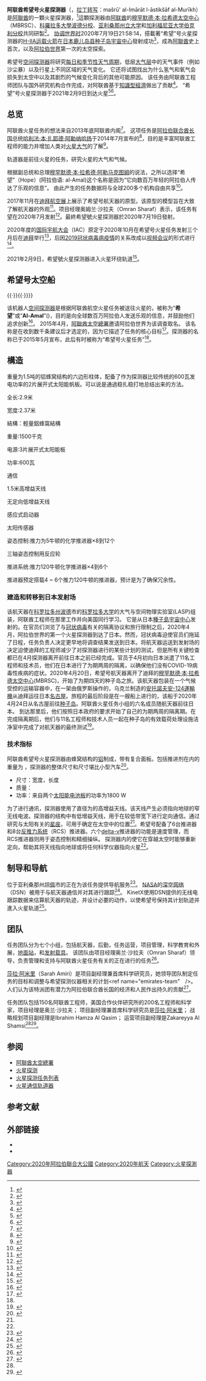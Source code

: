{{noteTA
|G1=Aero
|G2=Country
}}
{{Infobox spaceflight
| name              = 阿联酋“希望”号火星探测器<br>Emirates Mars Mission
| image             = 
| image_caption     = 
| mission_type      = [[火星勘测轨道飞行器|火星勘测轨道飞行器]]
| operator          = {{link-en|穆罕默德·本·拉希德太空中心|Mohammed bin Rashid Space Centre}}
| website           = {{url|www.emm.ae}}
| COSPAR_ID         = 2020-047A
| SATCAT            = 45918
| mission_duration  = 2年（預計）<ref name="launchwindow">{{cite web|title=The Journey of Emirates Mars Mission|url=http://www.emiratesmarsmission.ae/mission-journey/|access-date=2016-03-24|archive-url=https://web.archive.org/web/20161102022941/http://www.emiratesmarsmission.ae/mission-journey/|archive-date=2016-11-02|dead-url=yes}}</ref>

| spacecraft        = 希望（{{lang-ar|الأمل}}）
| manufacturer      =  [[科羅拉多大學波德分校|科羅拉多大學波德分校]]{{link-en|大氣與太空物理實驗室|Laboratory for Atmospheric and Space Physics}}
| dry_mass          = 550 kg（+ 800 kg [[聯氨|聯氨]]燃料）<ref name="JSR">{{cite web|url=https://www.planet4589.org/latest.html|title=Jonathan's Space Report No. 781 Draft|date=2020-07-19|access-date=2020-07-20|archive-date=2020-07-29|archive-url=https://web.archive.org/web/20200729002755/https://www.planet4589.org/latest.html|dead-url=yes}}</ref>
| launch_mass       = 1350 kg
| payload_mass      = 
| dimensions        = 2.37 × 2.90 m
| power             = 

| launch_date       = 2020年7月19日21:58:14 UTC<ref name="SFN20200719"/>
| launch_rocket     = [[H-IIA运载火箭|H-IIA运载火箭]]
| launch_site       = [[種子島宇宙中心|種子島宇宙中心]]{{link-en|吉信射点|Yoshinobu Launch Complex}}
| launch_contractor = [[三菱重工业|三菱重工业]]

| disposal_type     = 
| deactivated       = 
| destroyed         = 
| last_contact      = 
| decay_date        = 

| orbit_epoch       = 
| orbit_periapsis   = 20000 km<ref name='Ministry'>{{cite news|author=Staff|title=UAE Unveils Mission Plan for the First Arab Space Probe to Mars|url=http://spaceref.com/mars/uae-unveils-mission-plan-for-the-first-arab-space-probe-to-mars.html|work=Ministry of Cabinet Affairs|publisher=SpaceRef|date=2015-05-07|access-date=2015-05-09}}{{Dead link}}</ref>
| orbit_apoapsis    = 43000 km
| orbit_inclination = {{link-en|半同步轨道|Semi-synchronous orbit}}
| orbit_period      = 55小時
| 

| interplanetary    = {{Infobox spaceflight/IP
  | type            = orbiter
  | object          = [[火星|火星]]
  | orbits          = 
  | arrival_date    = 2021年2月9日15:30 UTC<ref name="BBC20210209"/>
  | distance        = 
  }}
}}
'''阿联酋希望号火星探测器'''（{{Lang-ar|مشروع الإمارات لاستكشاف المريخ}}，[[罗马化|拉丁转写]]：mašrū' al-Imārāt l-āstikšāf al-Murīkh）是[[阿聯酋|阿聯酋]]的一顆火星探測器，<ref name="SFN20200719">{{Cite web|title=Live coverage: Emirates Mars Mission launches from Japan|url=https://spaceflightnow.com/2020/07/19/h-2a-emirates-mars-mission-mission-status-center-2/|accessdate=2020-07-20|date=2020-07-19|publisher=Spaceflight Now|archive-date=2020-07-19|archive-url=https://web.archive.org/web/20200719225103/https://spaceflightnow.com/2020/07/19/h-2a-emirates-mars-mission-mission-status-center-2/|dead-url=no}}</ref>這顆探測器由[[阿拉伯联合酋长国|阿联酋]]的[[阿聯酋太空總署|穆罕默德·本·拉希德太空中心]]（MBRSC）、[[科羅拉多大學波德分校|科羅拉多大學波德分校]]、[[亞利桑那州立大學|亚利桑那州立大学]]和[[加利福尼亞大學柏克萊分校|加利福尼亚大学伯克利分校]]共同研製<ref name=":7">{{Cite news|author=Chang|first=Kenneth|url=https://www.nytimes.com/2020/02/15/science/mars-united-arab-emirates.html|title=From Dubai to Mars, With Stops in Colorado and Japan|date=2020-02-15|work=The New York Times|accessdate=2020-02-15|issn=0362-4331|archiveurl=https://web.archive.org/web/20200215143835/https://www.nytimes.com/2020/02/15/science/mars-united-arab-emirates.html|archivedate=2020-02-15|dead-url=no}}</ref>。 [[协调世界时|协调世界时]]2020年7月19日21:58:14，搭載著“希望”号火星探测器的[[H-IIA运载火箭|H-IIA运载火箭]]在[[日本|日本]][[鹿儿岛县|鹿儿岛县]][[种子岛宇宙中心|种子岛宇宙中心]]發射成功<ref>{{Cite web|title=日本发射阿联酋“希望”号火星探测器|url=http://www.xinhuanet.com/2020-07/20/c_1126258536.htm|accessdate=|author=|date=|format=|publisher=新華網|language=|archive-date=2021-03-08|archive-url=https://web.archive.org/web/20210308090754/http://www.xinhuanet.com/2020-07/20/c_1126258536.htm|dead-url=no}}</ref>，成為[[阿聯酋|阿聯酋]]史上首次，以及[[阿拉伯世界|阿拉伯世界]]第一次的太空探索。

希望号[[空间探测器|空间探测器]]将研究[[火星氣候|每日和季节性天气周期]]，低层[[火星大氣層|大气层]]中的天气事件（例如沙尘暴）以及行星上不同区域的天气变化。 它还将试图找出为什么氢气和氧气会损失到太空中以及其剧烈的气候变化背后的其他可能原因。 该任务由阿联酋工程师团队与国外研究机构合作完成，对阿联酋基于[[知識經濟|知識型經濟]]做出了贡献<ref>{{Cite news|url=http://spacenews.com/uae-positions-2020-mars-probe-as-catalyst-for-a-new-generation-of-arab-scientists-and-engineers/|title=UAE positions 2020 Mars Probe as catalyst for a new generation of Arab scientists and engineers|last=|first=|date=|work=|access-date=|via=|archive-url=https://web.archive.org/web/20200629120059/https://spacenews.com/uae-positions-2020-mars-probe-as-catalyst-for-a-new-generation-of-arab-scientists-and-engineers/|archive-date=2020-06-29|dead-url=no}}</ref>。 “希望”号火星探测器于2021年2月9日到达火星<ref name="cnet-20200304">{{cite web|last=Al-Heeti|first=Abrar|url=https://www.cnet.com/features/the-hope-mars-mission-could-change-everything-we-know-about-mars/|title=Hope Mars Mission could change everything we know about the red planet|work=[[CNET|CNET]]|date=2020-03-04|access-date=2020-05-18|archive-url=https://web.archive.org/web/20200519160605/https://www.cnet.com/features/the-hope-mars-mission-could-change-everything-we-know-about-mars/|archive-date=2020-05-19|dead-url=no}}</ref><ref name="BBC20210209">{{cite news|url=https://www.bbc.co.uk/news/science-environment-55998848|title=Emirates Mars Mission: Hope spacecraft enters orbit|publisher=BBC|date=2021-02-09|accessdate=2021-02-09|archive-date=2021-04-19|archive-url=https://web.archive.org/web/20210419041251/https://www.bbc.co.uk/news/science-environment-55998848|dead-url=no}}</ref>。

== 总览 ==
阿联酋火星任务的想法来自2013年底阿联酋内阁<ref name="gibney 2020">{{cite web |last1=Gibney |first1=Elizabeth |title=How a small Arab nation built a Mars mission from scratch in six years |url=https://www.nature.com/articles/d41586-020-01862-z?WT.ec_id=NATURE-20200709&utm_source=nature_etoc&utm_medium=email&utm_campaign=20200709&sap-outbound-id=D2B97D206CFC64E6C035AC49CAC4D67FAFEBE1C0 |website=nature.com |accessdate=2020-07-10 |date=2020-07-08}}</ref>。 这项任务是[[阿拉伯联合酋长国|阿拉伯联合酋长国]]总统[[哈利法·本·扎耶德·阿勒纳哈扬|哈利法·本·扎耶德·阿勒纳哈扬]]于2014年7月宣布的<ref name=":0">{{Cite web|url=http://mbrsc.ae/Majarat_Flip_Magazines/Majarat_Flip_Mag_En/index.html|title=Majarat Magazine|last=|first=|date=|website=|publisher=|access-date=|archive-url=https://web.archive.org/web/20161113211204/http://mbrsc.ae/Majarat_Flip_Magazines/Majarat_Flip_Mag_En/index.html|archive-date=2016-11-13|dead-url=yes}}</ref>，目的是丰富阿联酋工程师的能力并增加人类对[[火星大氣層|火星大气]]的了解<ref>{{Cite web|url=http://www.emiratesmarsmission.ae/news/uae-mars-probe/|title=Emirates Mars Mission Website|last=|first=|date=|website=|publisher=|access-date=|archive-url=https://web.archive.org/web/20160329040456/http://www.emiratesmarsmission.ae/news/uae-mars-probe/|archive-date=2016-03-29|dead-url=yes}}</ref>。

轨道器是前往火星的任务，研究火星的大气和气候。

根据副总统和总理[[穆罕默德·本·拉希德·阿勒马克图姆|穆罕默德·本·拉希德·阿勒马克图姆]]的说法，之所以选择“希望”（Hope）(阿拉伯语: al-Amal)这个名称是因为“它向数百万年轻的阿拉伯人传达了乐观的信息”。 由此产生的任务数据将与全球200多个机构自由共享<ref name="KT-20150507">{{cite news|author=Staff|title=UAE unveils mission plan 'Hope' for first Arab space probe to Mars|url=http://www.khaleejtimes.com/kt-article-display-1.asp?xfile=data/nationgeneral/2015/May/nationgeneral_May68.xml&section=nationgeneral|date=2015-05-07|work=[[Khaleej_Times|Khaleej Times]]|access-date=2015-05-07|archive-url=https://web.archive.org/web/20150518091717/http://www.khaleejtimes.com/kt-article-display-1.asp?xfile=data%2Fnationgeneral%2F2015%2FMay%2Fnationgeneral_May68.xml&section=nationgeneral|archive-date=2015-05-18|dead-url=yes}}</ref>。

2017年11月在[[迪拜航空展|迪拜航空展]]上展示了希望号航天器的原型。该原型的模型旨在大致了解航天器的外观<ref>{{cite web|url=https://www.khaleejtimes.com/nation/dubai-airshow-unveils-hope-spacecraft-prototype-uae-mars-mission|newspaper=Khaleej Times|date=2017-11-12|access-date=2018-02-28|title=Dubai airshow unveils Hope spacecraft prototype|author=Sarwat Nasir|archive-url=https://web.archive.org/web/20180301225245/https://www.khaleejtimes.com/nation/dubai-airshow-unveils-hope-spacecraft-prototype-uae-mars-mission|archive-date=2018-03-01|dead-url=no}}</ref>。项目经理奥姆兰·沙拉夫（Omran Sharaf）表示，该任务有望在2020年7月发射<ref>{{cite web|work=Zawya|url=https://www.zawya.com/mena/en/story/Dubai_Airshow_Emirates_Mars_mission_on_track_for_2020_launch-ZAWYA20171113114209/|author=Imogen Lillywhite|title=Dubai Airshow: Emirates Mars mission on track for 2020 launch|date=2017-11-13|access-date=2018-02-28|archive-url=https://web.archive.org/web/20180301164609/https://www.zawya.com/mena/en/story/Dubai_Airshow_Emirates_Mars_mission_on_track_for_2020_launch-ZAWYA20171113114209/|archive-date=2018-03-01|dead-url=no}}</ref>。最終希望號火星探测器於2020年7月19日發射。

2020年度的[[国际宇航大会|国际宇航大会]]（IAC）原定于2020年10月在希望号火星任务发射三个月后在[[迪拜|迪拜]]举行<ref>{{cite web|work=The National|url=https://www.thenational.ae/uae/dubai-wins-bid-to-host-the-2020-international-astronautical-congress-1.662733|title=Dubai wins bid to host the 2020 International Astronautical Congress|author=Haneen Dajani|date=2017-09-29|access-date=2018-02-28|archive-url=https://web.archive.org/web/20180301230453/https://www.thenational.ae/uae/dubai-wins-bid-to-host-the-2020-international-astronautical-congress-1.662733|archive-date=2018-03-01|dead-url=no}}</ref>，后因[[2019冠状病毒病疫情|2019冠状病毒病疫情]]的关系改成以[[视频会议|视频会议]]的形式进行<ref>{{cite web|work=International Astronautical Federation|url=http://www.iafastro.org/events/iac/iac-2020/|title=International Astronautical Congress 2020|access-date=2021-02-08|archive-date=2021-04-17|archive-url=https://web.archive.org/web/20210417172602/https://www.iafastro.org/events/iac/iac-2020/|dead-url=no}}</ref>。

2021年2月9日，希望號火星探测器进入火星环绕轨道<ref>{{cite news |title=一个月迎来三位地球来客！“希望”号进入环火轨道，今年火星探测大幕正式拉开 |url=https://world.huanqiu.com/article/41rrZcKSqnP |accessdate=2021-02-10 |archive-date=2021-04-17 |archive-url=https://web.archive.org/web/20210417173653/https://world.huanqiu.com/article/41rrZcKSqnP |dead-url=no }}</ref>。

== 希望号太空船 ==
{{multiple image
| align     = right
| direction = vertical
| width     = 200

| header    = 阿联酋火星任务的动画
| image1    = Animation of Emirates Mars Mission around Sun.gif
| caption1  = 地火转移

| image2    = Animation of Emirates Mars Mission around Mars.gif
| caption2  = 环绕火星
| footer    = {{legend2| magenta | 阿联酋火星任务}}{{·}}{{legend2| yellow |太阳}}{{·}}{{legend2| RoyalBlue | 地球}}{{·}}{{legend2|lime|火星}}}}

该机器人[[空间探测器|空间探测器]]是根据阿联酋航空火星任务被送往火星的，被称为“'''希望'''”或“'''Al-Amal'''”({{lang-ar| الأمل}})，目的是向全球数百万阿拉伯人发送乐观的信息，并鼓励他们追求创新<ref>{{Cite news|url=http://mashable.com/2015/05/08/hope-mars-mission-uae/#Q0uNGBj1pqqk|title=Mashable – UAE Hope Mars Mission|last=|first=|date=|work=|access-date=|archive-url=https://web.archive.org/web/20160405062556/http://mashable.com/2015/05/08/hope-mars-mission-uae/#Q0uNGBj1pqqk|archive-date=2016-04-05|dead-url=no}}</ref>。 2015年4月，[[阿聯酋太空總署|阿聯酋太空總署]]邀请阿拉伯世界为该调查取名。 该名称是在收到数千条建议后才选定的，因为它描述了任务的核心目标<ref name=":3">{{Cite web|url=http://mbrsc.ae/en/news/shaikh-mohammad-asks-uae-residents-to-name-mars-probe|title=Sheikh Mohammed bin Rashid Al Maktoum asks UAE residents to name Mars probe|last=|first=|date=|website=|publisher=|access-date=|archive-url=https://web.archive.org/web/20160407031210/http://mbrsc.ae/en/news/shaikh-mohammad-asks-uae-residents-to-name-mars-probe|archive-date=2016-04-07|dead-url=yes}}</ref>。探测器的名称已于2015年5月宣布，此后有时被称为“希望号火星任务”<ref name=":3"/>。

== 構造 ==

重量为1.5吨的铝蜂窝结构的六边形柱体，配备了作为探测器比较传统的600瓦发电功率的2片展开式太阳能帆板。可以说是通過稳扎稳打地总结出来的方法。

全长:2.9米

宽度:2.37米

結構：輕量鋁蜂窩結構

重量:1500千克

电源:3片展开式太阳能板

功率:600瓦

通信

1.5米高增益天线

无定向低增益天线

感应式启动器

太阳传感器

姿态控制:推力为5牛顿的化学推进器×8到12个

三轴姿态控制用反应轮

推进系统:推力120牛顿化学推进器×4到6个

推进器预定搭载4 ~ 6个推力120牛顿的推进器，预计是为了确保冗余性。

=== 建造和转移到日本发射场 ===
该航天器在[[科罗拉多州|科罗拉多州]][[波德_(科羅拉多州)|波德]]市的[[科羅拉多大學波德分校|科罗拉多大学]]的大气与空间物理实验室(LASP)组装，阿联酋工程师在那里工作并向美国同行学习。 它是从日本[[種子島宇宙中心|種子島宇宙中心]]发射的。在官员们浏览了与[[2019冠状病毒病疫情|冠状病毒]]有关的隔离协议和旅行限制之后，2020年4月，阿拉伯世界的第一个火星探测器到达了日本。然而，冠状病毒迫使官员们拖延了日程，任务负责人决定更早地将调查结果发送到日本。将航天器运送到发射场的决定迫使迪拜的工程师减少了对探测器进行的某些计划的测试，但是所有关键检查都已在4月探测器离开前往日本之前已经完成。官员于4月初向日本派遣了11名工程师和技术员，他们在日本进行了为期两周的隔离，以确保他们没有COVID-19病毒性疾病的症状。2020年4月20日，希望号航天器离开了迪拜的[[阿聯酋太空總署|穆罕默德·本·拉希德太空中心]](MBRSC)，开始了为期四天的种子岛之旅。该航天器包装在一个气候受控的运输容器中，在一架由俄罗斯操作的，乌克兰制造的[[安托諾夫安-124運輸機|安托諾夫安-124運輸機]]从迪拜运往日本[[名古屋|名古屋]]。旅程的最后阶段是在一艘船上进行的，该船于2020年4月24日从名古屋前往[[种子岛|种子岛]]。阿联酋火星任务小组的六名成员随航天器前往日本。 到达那里后，他们按照日本政府的要求开始了自己的为期两周的隔离期。在完成隔离期后，他们与11名工程师和技术人员一起在种子岛的有效载荷处理设施洁净室中完成了对航天器的最终测试<ref>{{cite web|last=Clark|first=Stephen|url=https://spaceflightnow.com/2020/05/05/emirates-mars-mission-arrives-in-japan-for-launch-preparations/|title=Emirates Mars Mission arrives in Japan for launch preparations|work=Spaceflight Now|date=2020-05-05|access-date=2020-05-10|archive-url=https://web.archive.org/web/20200508180258/https://spaceflightnow.com/2020/05/05/emirates-mars-mission-arrives-in-japan-for-launch-preparations/|archive-date=2020-05-08|dead-url=no}}</ref>。

=== 技术指标 ===
阿联酋希望号火星探测器由蜂窝结构的[[铝|铝]]制成，带有复合面板。包括推进剂在内的重量为{{convert|1350|kg}} ，探测器的整体尺寸和尺寸堪比小型汽车<ref name=":4">{{Cite web|url=http://www.emiratesmarsmission.ae/mars-probe/|title=Emirates Mars Mission – Mars Probe Specifications|last=|first=|date=|website=|publisher=|access-date=|archive-url=https://web.archive.org/web/20160322112234/http://www.emiratesmarsmission.ae/mars-probe/|archive-date=2016-03-22|dead-url=yes}}</ref>。

* 尺寸：宽度{{convert|2.37|m}}，长度{{convert|2.90|m}} 
* 质量：{{convert|1350|kg}}
* 功率：来自两个[[光伏模組|太阳能电池板]]的功率为1800 W

为了进行通讯，探测器使用了直径为{{convert|1.5|m}}的高增益天线。该天线产生必须指向地球的窄无线电波。探测器的结构中有低增益天线，用于在较低带宽下进行定向通信。通过研究与太阳有关的[[星座|星座]]，{{le|恒星追踪器|Star tracker}}可用于确定在太空中的位置<ref name=":4"/>。希望号配备了6台{{convert|120|N}}推进器和8台{{convert|5|N}}[[反推力系统|反推力系统]]（RCS）推进器。六个[[ΔV|delta-v]]推进器的功能是速度管理，而RCS推进器则用于姿态控制和精细操纵。 探测器内的{{le|反作用轮|Reaction wheel}}使它在穿越太空时能够重新定向，帮助其将天线指向地球或将任何科学仪器指向火星<ref name=":4"/>。

== 制导和导航 ==

位于亚利桑那州[[坦佩_(亞利桑那州)|坦佩]]市的{{le|KinetX|KinetX|KinetX航天工程公司}}正在为该任务提供导航服务<ref>{{cite web|title=The Emirates Mars Mission Ground Segment|publisher=MBRSC|url=https://www.emiratesmarsmission.ae/hope-probe/ground-segment/|access-date=2020-07-26|archive-date=2020-07-12|archive-url=https://web.archive.org/web/20200712105948/https://www.emiratesmarsmission.ae/hope-probe/ground-segment/|dead-url=no}}</ref>。 [[NASA|NASA]]的[[深空网络|深空网络]]（DSN）被用于与航天器通信并对其进行跟踪<ref>{{cite web|title= Congratulations to the UAE on an Inspiring Mission of Hope| first1 = Brian|last1=Dunbar| website= NASA Blogs, Administrator [[Jim_Bridenstine|Jim Bridenstine]]|date = 2020-07-20|url=https://blogs.nasa.gov/bridenstine/2020/07/19/351/|access-date=2020-07-26}}</ref>。 KinetX使用DSN提供的无线电跟踪数据来估算航天器的轨迹，并设计必要的动作，以使希望号保持其计划轨迹并進入火星轨道<ref>{{cite conference|title=EMIRATES MARS MISSION GROUND SEGMENT – OVERVIEW AND CURRENT STATUS|first1=Mohammad|last1=Alblooshi|conference=[[SpaceOps|SpaceOps]]|date=May 2020|url=https://spaceops.iafastro.directory/a/paper/id/788/abstract-pdf/SpaceOps-2020,2,10,x788.brief.pdf?2019-11-14.09:39:18|access-date=2020-07-26|archive-date=2020-07-26|archive-url=https://web.archive.org/web/20200726224055/https://spaceops.iafastro.directory/a/paper/id/788/abstract-pdf/SpaceOps-2020,2,10,x788.brief.pdf?2019-11-14.09:39:18|dead-url=no}}</ref>。

== 团队 ==
任务团队分为七个小组，包括航天器，后勤，任务运营，项目管理，科学教育和外展，[[衛星地面站|地面站]]，和[[发射载具|发射载具]]。 该团队由项目经理奥兰·沙拉夫（Omran Sharaf）领导，负责管理和支持与阿联酋火星任务有关的正在进行的任务<ref name="emirates-team">{{cite web|url=http://www.emiratesmarsmission.ae/mars-team/|title=Emirates Mars Mission – Mars Team|work=[[Mohammed_bin_Rashid_Space_Centre|Mohammed bin Rashid Space Centre]]|archiveurl=https://web.archive.org/web/20191022014227/http://www.emiratesmarsmission.ae/mars-team/|archive-date=2019-10-22|dead-url=yes|access-date=2020-05-18}}</ref>。

[[莎拉·阿米里|莎拉·阿米里]]（Sarah Amiri）是项目副经理兼首席科学研究员，她领导团队制定任务的目标和调整与希望探测仪器相关的计划<ref name="emirates-team"　/>。 人们认为该特派团有潜力为阿拉伯联合酋长国的经济和人民作出持久的贡献<ref>{{cite web |url=https://spacewatch.global/2020/04/emirates-mars-mission-highlights-the-power-of-hope/|title=Emirates Mars Mission Highlights The Power Of Hope|work=SpaceWatch Global|date=2020-04-27|access-date=2020-05-18}}</ref>。

任务团队包括150名阿联酋工程师，美国合作伙伴研究所的200名工程师和科学家，项目经理是奥兰·沙拉夫； 项目副经理兼首席科学研究员是[[莎拉·阿米里|莎拉·阿米里]]； 战略规划项目副经理是Ibrahim Hamza Al Qasim； 运营项目副经理是Zakareyya Al Shamsi<ref name="emirates-team"/><ref>{{Cite web|url=https://www.multivu.com/players/English/7520951-uae-mission-to-mars/links/7520951-Details-Emirates-Mars-Mission.pdf|title=Appendix – Details of Emirates Mars Mission|access-date=2019-08-25|archive-url=https://web.archive.org/web/20151225054814/http://www.multivu.com/players/English/7520951-uae-mission-to-mars/links/7520951-Details-Emirates-Mars-Mission.pdf|archive-date=2015-12-25|dead-url=no}}</ref>。

== 参阅 ==
{{portal|航天}}
* [[阿聯酋太空總署|阿聯酋太空總署]]
* [[火星探测|火星探测]]
* [[火星探测任务列表|火星探测任务列表]]
* [[火星通信轨道器|火星通信轨道器]]

== 参考文献 ==
{{Reflist|2}}

== 外部链接 ==
{{wikinewspar2|阿聯成功發射阿聯希望號火星探測器|阿聯「希望號」探測器成功抵達火星}}
* {{Official website|http://www.emiratesmarsmission.ae/}} 
* {{YouTube|ZHen3W3g0K0|Official video (05:51) - Emirate Mars Mission}}   
{{火星太空船}}
{{火星任務}}
[[Category:2020年阿拉伯聯合大公國|Category:2020年阿拉伯聯合大公國]]
[[Category:2020年航天|Category:2020年航天]]
[[Category:火星探測器|Category:火星探測器]]